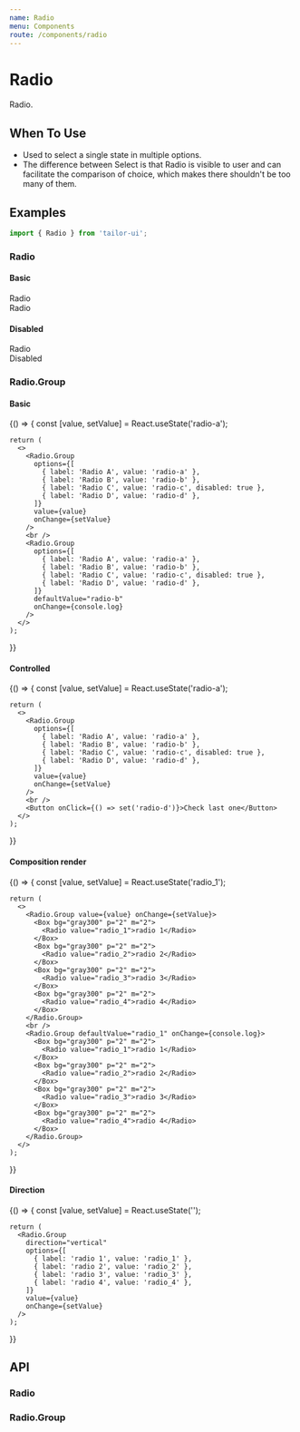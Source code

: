 ```yaml
---
name: Radio
menu: Components
route: /components/radio
---
```





# Radio

Radio.

## When To Use

- Used to select a single state in multiple options.
- The difference between Select is that Radio is visible to user and can facilitate the comparison of choice, which makes there shouldn't be too many of them.

## Examples

```js
import { Radio } from 'tailor-ui';
```

### Radio

#### Basic

<Playground>
  <Radio>Radio</Radio>
  <br />
  <Radio defaultChecked>Radio</Radio>
</Playground>

#### Disabled

<Playground>
  <Radio checked disabled>
    Radio
  </Radio>
  <br />
  <Radio disabled>Disabled</Radio>
</Playground>

### Radio.Group

#### Basic

<Playground>
  {() => {
    const [value, setValue] = React.useState('radio-a');

    return (
      <>
        <Radio.Group
          options={[
            { label: 'Radio A', value: 'radio-a' },
            { label: 'Radio B', value: 'radio-b' },
            { label: 'Radio C', value: 'radio-c', disabled: true },
            { label: 'Radio D', value: 'radio-d' },
          ]}
          value={value}
          onChange={setValue}
        />
        <br />
        <Radio.Group
          options={[
            { label: 'Radio A', value: 'radio-a' },
            { label: 'Radio B', value: 'radio-b' },
            { label: 'Radio C', value: 'radio-c', disabled: true },
            { label: 'Radio D', value: 'radio-d' },
          ]}
          defaultValue="radio-b"
          onChange={console.log}
        />
      </>
    );

}}

</Playground>

#### Controlled

<Playground>
  {() => {
    const [value, setValue] = React.useState('radio-a');

    return (
      <>
        <Radio.Group
          options={[
            { label: 'Radio A', value: 'radio-a' },
            { label: 'Radio B', value: 'radio-b' },
            { label: 'Radio C', value: 'radio-c', disabled: true },
            { label: 'Radio D', value: 'radio-d' },
          ]}
          value={value}
          onChange={setValue}
        />
        <br />
        <Button onClick={() => set('radio-d')}>Check last one</Button>
      </>
    );

}}

</Playground>

#### Composition render

<Playground>
  {() => {
    const [value, setValue] = React.useState('radio_1');

    return (
      <>
        <Radio.Group value={value} onChange={setValue}>
          <Box bg="gray300" p="2" m="2">
            <Radio value="radio_1">radio 1</Radio>
          </Box>
          <Box bg="gray300" p="2" m="2">
            <Radio value="radio_2">radio 2</Radio>
          </Box>
          <Box bg="gray300" p="2" m="2">
            <Radio value="radio_3">radio 3</Radio>
          </Box>
          <Box bg="gray300" p="2" m="2">
            <Radio value="radio_4">radio 4</Radio>
          </Box>
        </Radio.Group>
        <br />
        <Radio.Group defaultValue="radio_1" onChange={console.log}>
          <Box bg="gray300" p="2" m="2">
            <Radio value="radio_1">radio 1</Radio>
          </Box>
          <Box bg="gray300" p="2" m="2">
            <Radio value="radio_2">radio 2</Radio>
          </Box>
          <Box bg="gray300" p="2" m="2">
            <Radio value="radio_3">radio 3</Radio>
          </Box>
          <Box bg="gray300" p="2" m="2">
            <Radio value="radio_4">radio 4</Radio>
          </Box>
        </Radio.Group>
      </>
    );

}}

</Playground>

#### Direction

<Playground>
  {() => {
    const [value, setValue] = React.useState('');

    return (
      <Radio.Group
        direction="vertical"
        options={[
          { label: 'radio 1', value: 'radio_1' },
          { label: 'radio 2', value: 'radio_2' },
          { label: 'radio 3', value: 'radio_3' },
          { label: 'radio 4', value: 'radio_4' },
        ]}
        value={value}
        onChange={setValue}
      />
    );

}}

</Playground>

## API

### Radio

<PropsTable of={Radio} />

### Radio.Group

<PropsTable of={RadioGroup} />
